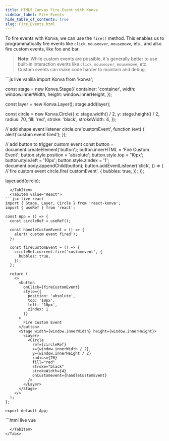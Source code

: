 ```yaml
---
title: HTML5 Canvas Fire Event with Konva
sidebar_label: Fire Events
hide_table_of_contents: true
slug: Fire_Events.html
---
```




To fire events with Konva, we can use the `fire()` method.
This enables us to programmatically fire events like `click`, `mouseover`,
`mousemove`, etc., and also fire custom events, like foo and bar.

> **Note**: While custom events are possible, it's generally better to use built-in interaction events like `click`, `mouseover`, `mousemove`, etc. Custom events can make code harder to maintain and debug.


<Tabs>
  <TabItem value="Vanilla" default>
```js live vanilla
import Konva from 'konva';

const stage = new Konva.Stage({
  container: 'container',
  width: window.innerWidth,
  height: window.innerHeight,
});

const layer = new Konva.Layer();
stage.add(layer);

const circle = new Konva.Circle({
  x: stage.width() / 2,
  y: stage.height() / 2,
  radius: 70,
  fill: 'red',
  stroke: 'black',
  strokeWidth: 4,
});

// add shape event listener
circle.on('customEvent', function (evt) {
  alert('custom event fired');
});

// add button to trigger custom event
const button = document.createElement('button');
button.innerHTML = 'Fire Custom Event';
button.style.position = 'absolute';
button.style.top = '10px';
button.style.left = '10px';
button.style.zIndex = '1';
document.body.appendChild(button);
button.addEventListener('click', () => {
  // fire custom event
  circle.fire('customEvent', {
    bubbles: true,
  });
});

layer.add(circle);
```
  </TabItem>
  <TabItem value="React">
```jsx live react
import { Stage, Layer, Circle } from 'react-konva';
import { useRef } from 'react';

const App = () => {
  const circleRef = useRef();

  const handleCustomEvent = () => {
    alert('custom event fired');
  };

  const fireCustomEvent = () => {
    circleRef.current.fire('customevent', {
      bubbles: true,
    });
  };

  return (
    <>
      <button 
        onClick={fireCustomEvent}
        style={{
          position: 'absolute',
          top: '10px',
          left: '10px',
          zIndex: 1
        }}
      >
        Fire Custom Event
      </button>
      <Stage width={window.innerWidth} height={window.innerHeight}>
        <Layer>
          <Circle
            ref={circleRef}
            x={window.innerWidth / 2}
            y={window.innerHeight / 2}
            radius={70}
            fill="red"
            stroke="black"
            strokeWidth={4}
            onCustomevent={handleCustomEvent}
          />
        </Layer>
      </Stage>
    </>
  );
};

export default App;
```
  </TabItem>
  <TabItem value="Vue">
```html live vue
<template>
  <div>
    <button 
      @click="fireCustomEvent"
      style="position: absolute; top: 10px; left: 10px; z-index: 1"
    >
      Fire Custom Event
    </button>
    <v-stage :config="stageSize">
      <v-layer>
        <v-circle
          ref="circleRef"
          :config="circleConfig"
          @customEvent="handleCustomEvent"
        />
      </v-layer>
    </v-stage>
  </div>
</template>

<script setup>
import { ref } from 'vue';

const circleRef = ref(null);

const stageSize = {
  width: window.innerWidth,
  height: window.innerHeight
};

const circleConfig = {
  x: window.innerWidth / 2,
  y: window.innerHeight / 2,
  radius: 70,
  fill: 'red',
  stroke: 'black',
  strokeWidth: 4
};

const handleCustomEvent = () => {
  alert('custom event fired');
};

const fireCustomEvent = () => {
  circleRef.value.getNode().fire('customevent', {
    bubbles: true,
  });
};
</script>
```
  </TabItem>
</Tabs> 
